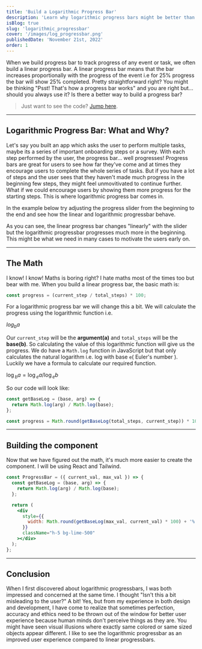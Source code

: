 ```yaml
---
title: 'Build a Logarithmic Progress Bar'
description: 'Learn why logarithmic progress bars might be better than linear progress bars and how to build them.'
isBlog: true
slug: 'logarithmic_progressbar'
cover: '/images/log_progressbar.png'
publishedDate: 'November 21st, 2022'
order: 1
---
```


When we build progress bar to track progress of any event or task, we often build a linear progress bar. A linear progress bar means that the bar increases proportionally with the progress of the event i.e for 25% progress the bar will show 25% completed. Pretty straightforward right? You might be thinking "Psst! That's how a progress bar works" and you are right but... should you always use it? Is there a better way to build a progress bar?

> Just want to see the code? [Jump here](#building-the-component).

---

## Logarithmic Progress Bar: What and Why?

Let's say you built an app which asks the user to perform multiple tasks, maybe its a series of important onboarding steps or a survey. With each step performed by the user, the progress bar... well progresses! Progress bars are great for users to see how far they've come and at times they encourage users to complete the whole series of tasks. But if you have a lot of steps and the user sees that they haven't made much progress in the beginning few steps, they might feel unmovitivated to continue further. What if we could encourage users by showing them more progress for the starting steps. This is where logarithmic progress bar comes in.

In the example below try adjusting the progress slider from the beginning to the end and see how the linear and logarithmic progressbar behave.

<ProgressBarComparison />

As you can see, the linear progress bar changes "linearly" with the slider but the logarithmic progressbar progresses much more in the beginning. This might be what we need in many cases to motivate the users early on.

---

## The Math

I know! I know! Maths is boring right? I hate maths most of the times too but bear with me. When you build a linear progress bar, the basic math is:

```js
const progress = (current_step / total_steps) * 100;
```

For a logarithmic progress bar we will change this a bit. We will calculate the progress using the logarithmic function i.e.

$log{_b}{a}$

Our `current_step` will be the **argument(a)** and `total_steps` will be the **base(b)**. So calculating the value of this logarithmic function will give us the progress. We do have a `Math.log` function in JavaScript but that only calculates the natural logarithm i.e. log with base `e`( Euler's number ). Luckily we have a formula to calculate our required function.

$\log{_b}{a} = \log{_e}{a} / \log{_e}{b}$

So our code will look like:

```js
const getBaseLog = (base, arg) => {
  return Math.log(arg) / Math.log(base);
};

const progress = Math.round(getBaseLog(total_steps, current_step)) * 100;
```

---

## Building the component

Now that we have figured out the math, it's much more easier to create the component. I will be using React and Tailwind.

```jsx:progress-bar.jsx
const ProgressBar = ({ current_val, max_val }) => {
  const getBaseLog = (base, arg) => {
    return Math.log(arg) / Math.log(base);
  };

  return (
    <div
      style={{
        width: Math.round(getBaseLog(max_val, current_val) * 100) + '%',
      }}
      className="h-5 bg-lime-500"
    ></div>
  );
};
```

---

## Conclusion

When I first discovered about logarithmic progressbars, I was both impressed and concerned at the same time. I thought "Isn't this a bit misleading to the user?" A bit! Yes, but from my experience in both design and development, I have come to realize that sometimes perfection, accuracy and ethics need to be thrown out of the window for better user experience because human minds don't perceive things as they are. You might have seen visual illusions where exactly same colored or same sized objects appear different. I like to see the logarithmic progressbar as an improved user experience compared to linear progressbars.
